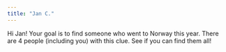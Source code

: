 ```yaml
---
title: "Jan C."
---
```


Hi Jan! Your goal is to find someone who went to Norway this year. There are 4 people (including you) with this clue. See if you can find them all!
